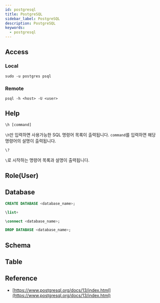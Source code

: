 ```yaml
---
id: postgresql
title: PostgreSQL
sidebar_label: PostgreSQL
description: PostgreSQL
keywords:
  - postgresql
---
```


## Access

### Local

```shell
sudo -u postgres psql
```

### Remote

```shell
psql -h <host> -U <user>
```

## Help

```sql
\h [command]
```

`\h`만 입력하면 사용가능한 SQL 명령어 목록이 출력됩니다. `command`를 입력하면 해당 명령어의 설명이 출력됩니다.

```sql
\?
```

`\`로 시작하는 명령어 목록과 설명이 출력됩니다.

## Role(User)

## Database

```sql
CREATE DATABASE <database_name>;
```

```sql
\list+
```

```sql
\connect <database_name>;
```

```sql
DROP DATABASE <database_name>;
```

## Schema

## Table

## Reference

- [https://www.postgresql.org/docs/13/index.html](https://www.postgresql.org/docs/13/index.html)
